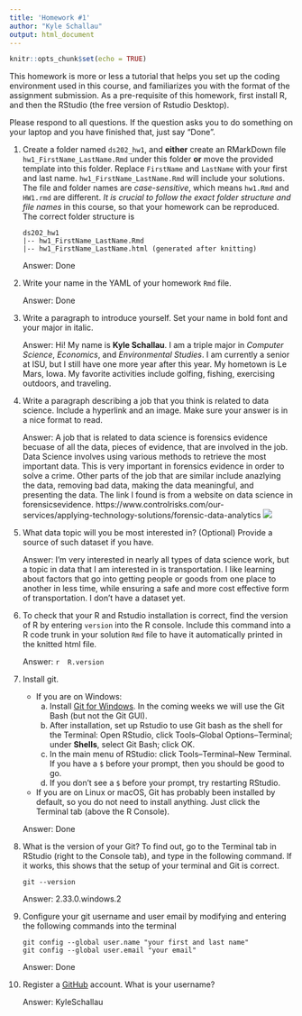 ```yaml
---
title: 'Homework #1'
author: "Kyle Schallau"
output: html_document
---
```


```r
knitr::opts_chunk$set(echo = TRUE)
```

This homework is more or less a tutorial that helps you set up the coding environment used in this course, and familiarizes you with the format of the assignment submission. 
As a pre-requisite of this homework, first install R, and then the RStudio (the free version of Rstudio Desktop). 

Please respond to all questions. If the question asks you to do something on your laptop and you have finished that, just say "Done". 

1. Create a folder named `ds202_hw1`, and **either** create an RMarkDown file `hw1_FirstName_LastName.Rmd` under this folder **or** move the provided template into this folder. 
Replace `FirstName` and `LastName` with your first and last name. 
`hw1_FirstName_LastName.Rmd` will include your solutions. The file and folder names are *case-sensitive*, which means `hw1.Rmd` and `HW1.rmd` are different. *It is crucial to follow the exact folder structure and file names* in this course, so that your homework can be reproduced. The correct folder structure is

    ```
    ds202_hw1
    |-- hw1_FirstName_LastName.Rmd
    |-- hw1_FirstName_LastName.html (generated after knitting)
    ```
    
    Answer: Done

2. Write your name in the YAML of your homework `Rmd` file.

    Answer: Done

3. Write a paragraph to introduce yourself. Set your name in bold font and your major in italic. 

    Answer: Hi! My name is **Kyle Schallau**. I am a triple major in *Computer Science*, *Economics*, and *Environmental Studies*. I am currently a senior at ISU, but I still have one more year after this year. My hometown is Le Mars, Iowa. My favorite activities include golfing, fishing, exercising outdoors, and traveling.
  
4. Write a paragraph describing a job that you think is related to data science. Include a hyperlink and an image. Make sure your answer is in a nice format to read. 

    Answer: A job that is related to data science is forensics evidence becuase of all the data, pieces of evidence, that are involved in the job. Data Science involves using various methods to retrieve the most important data. This is very important in forensics evidence in order to solve a crime. Other parts of the job that are similar include anazlying the data, removing bad data, making the data meaningful, and presenting the data. The link I found is from a website on data science in forensicsevidence. https://www.controlrisks.com/our-services/applying-technology-solutions/forensic-data-analytics
    ![](https://www.rochester.edu/newscenter/wp-content/uploads/2019/03/fea-forensic-evidence-fingerprint.jpg)
    
  
5. What data topic will you be most interested in? (Optional) Provide a source of such dataset if you have.

    Answer: I'm very interested in nearly all types of data science work, but a topic in data that I am interested in is transportation. I like learning about factors that go into getting people or goods from one place to another in less time, while ensuring a safe and more cost effective form of transportation. I don't have a dataset yet.   
  
6. To check that your R and Rstudio installation is correct, find the version of R by entering `version` into the R console. Include this command into a R code trunk in your solution `Rmd` file to have it automatically printed in the knitted html file. 

    Answer: 
    ```r
    R.version
    ```
  
7. Install git. 
    - If you are on Windows: 
        a. Install [Git for Windows](https://gitforwindows.org/). In the coming weeks we will use the Git Bash (but not the Git GUI). 
        b. After installation, set up Rstudio to use Git bash as the shell for the Terminal: Open RStudio, click Tools--Global Options--Terminal; under **Shells**, select Git Bash; click OK. 
        c. In the main menu of RStudio: click Tools--Terminal--New Terminal. If you have a `$` before your prompt, then you should be good to go.
        d. If you don't see a `$` before your prompt, try restarting RStudio.
    - If you are on Linux or macOS, Git has probably been installed by default, so you do not need to install anything. Just click the Terminal tab (above the R Console).

    Answer: Done
  
8. What is the version of your Git? To find out, go to the Terminal tab in RStudio (right to the Console tab), and type in the following command. If it works, this shows that the setup of your terminal and Git is correct. 
<!-- Then explore the bash command line and Git. -->

    ```
    git --version
    ```

    Answer: 2.33.0.windows.2
  
9. Configure your git username and user email by modifying and entering the following commands into the terminal

    ```
    git config --global user.name "your first and last name"
    git config --global user.email "your email"
    ```

    Answer: Done
  

10. Register a [GitHub](https://www.github.com) account. What is your username?

    Answer: KyleSchallau